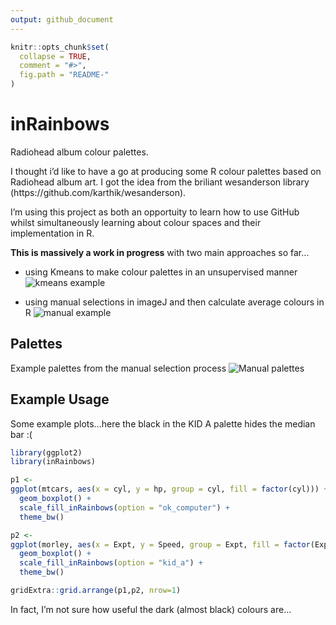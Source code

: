 ```yaml
---
output: github_document
---
```


<!-- README.md is generated from README.Rmd. Please edit that file -->

```r
knitr::opts_chunk$set(
  collapse = TRUE,
  comment = "#>",
  fig.path = "README-"
)
```

# inRainbows
Radiohead album colour palettes.

I thought i'd like to have a go at producing some R colour palettes based on Radiohead album art. I got the idea from the briliant wesanderson library (https://github.com/karthik/wesanderson).

I'm using this project as both an opportuity to learn how to use GitHub whilst simultaneously learning about colour spaces and their implementation in R.

**This is massively a work in progress** with two main approaches so far...

* using Kmeans to make colour palettes in an unsupervised manner
![kmeans example](man/figures/example_kmeans_palette.png)

* using manual selections in imageJ and then calculate average colours in R
![manual example](man/figures/example_manual_palette.png)

## Palettes
Example palettes from the manual selection process
![Manual palettes](man/figures/palettes.png)

## Example Usage
Some example plots...here the black in the KID A palette hides the median bar :(

```r
library(ggplot2)
library(inRainbows)
```

```r
p1 <- 
ggplot(mtcars, aes(x = cyl, y = hp, group = cyl, fill = factor(cyl))) + 
  geom_boxplot() + 
  scale_fill_inRainbows(option = "ok_computer") +
  theme_bw()
```

```r
p2 <-
ggplot(morley, aes(x = Expt, y = Speed, group = Expt, fill = factor(Expt))) + 
  geom_boxplot() + 
  scale_fill_inRainbows(option = "kid_a") +
  theme_bw()
```

```r
gridExtra::grid.arrange(p1,p2, nrow=1)
```

In fact, I'm not sure how useful the dark (almost black) colours are...
